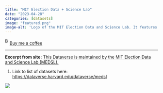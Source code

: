 ```yaml
---
title: "MIT Election Data + Science Lab"
date: "2023-04-28"
categories: [datasets]
image: "featured.png"
image-alt: 'Logo of the MIT Election Data and Science Lab. It features a grid of red and blue dots on the left, representing data points or ballots, followed by the text "MIT ELECTION DATA + SCIENCE LAB" in bold, uppercase blue lettering.'
---
```


<link href="https://fonts.googleapis.com/css?family=Cookie" rel="stylesheet"><a class="bmc-button" target="_blank" href="https://www.buymeacoffee.com/JoscelinRocha">![Buy me a coffee](https://cdn.buymeacoffee.com/buttons/bmc-new-btn-logo.svg){alt="Buy me a coffee" width="15" height="21"}Buy me a coffee</a>

------------------------------------------------------------------------

**Excerpt from site:** [This Dataverse is maintained by the MIT Election Data and Science Lab (MEDSL).](https://electionlab.mit.edu/)

1.  Link to list of datasets here: <https://dataverse.harvard.edu/dataverse/medsl>

![](featured.png)
